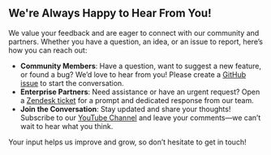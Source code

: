 ## We're Always Happy to Hear From You!

We value your feedback and are eager to connect with our community and partners. Whether you have a question, an idea, or an issue to report, here’s how you can reach out:

- **Community Members**: Have a question, want to suggest a new feature, or found a bug? We’d love to hear from you! Please create a [GitHub issue](https://github.com/volkovlabs/business-charts/issues) to start the conversation.
- **Enterprise Partners**: Need assistance or have an urgent request? Open a [Zendesk ticket](https://support.volkovlabs.io) for a prompt and dedicated response from our team.
- **Join the Conversation**: Stay updated and share your thoughts! Subscribe to our [YouTube Channel](https://youtube.com/@volkovlabs) and leave your comments—we can’t wait to hear what you think.

Your input helps us improve and grow, so don’t hesitate to get in touch!
